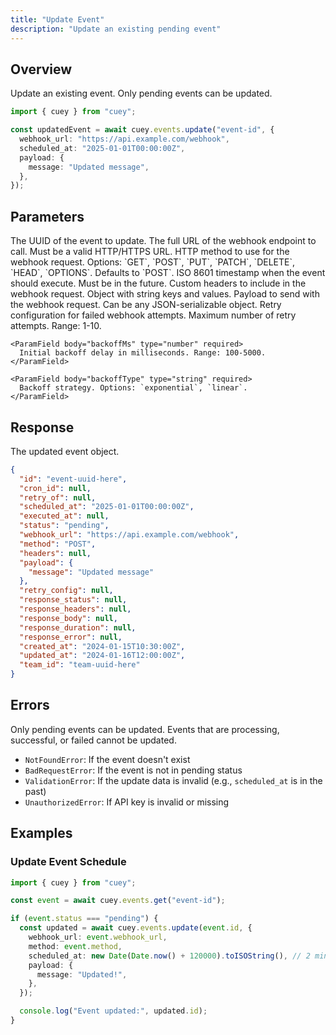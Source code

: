 ```yaml
---
title: "Update Event"
description: "Update an existing pending event"
---
```


## Overview

Update an existing event. Only pending events can be updated.

<RequestExample>

```typescript Update event schedule
import { cuey } from "cuey";

const updatedEvent = await cuey.events.update("event-id", {
  webhook_url: "https://api.example.com/webhook",
  scheduled_at: "2025-01-01T00:00:00Z",
  payload: {
    message: "Updated message",
  },
});
```

</RequestExample>

## Parameters

<ParamField path="id" type="string" required>
  The UUID of the event to update.
</ParamField>

<ParamField body="webhook_url" type="string" required>
  The full URL of the webhook endpoint to call. Must be a valid HTTP/HTTPS URL.
</ParamField>

<ParamField body="method" type="string">
  HTTP method to use for the webhook request. Options: `GET`, `POST`, `PUT`, `PATCH`, `DELETE`, `HEAD`, `OPTIONS`. Defaults to `POST`.
</ParamField>

<ParamField body="scheduled_at" type="string" required>
  ISO 8601 timestamp when the event should execute. Must be in the future.
</ParamField>

<ParamField body="headers" type="object | null">
  Custom headers to include in the webhook request. Object with string keys and values.
</ParamField>

<ParamField body="payload" type="object | null">
  Payload to send with the webhook request. Can be any JSON-serializable object.
</ParamField>

<ParamField body="retry_config" type="object | null">
  Retry configuration for failed webhook attempts.

  <Expandable title="RetryConfig properties">
    <ParamField body="maxRetries" type="number" required>
      Maximum number of retry attempts. Range: 1-10.
    </ParamField>

    <ParamField body="backoffMs" type="number" required>
      Initial backoff delay in milliseconds. Range: 100-5000.
    </ParamField>

    <ParamField body="backoffType" type="string" required>
      Backoff strategy. Options: `exponential`, `linear`.
    </ParamField>
  </Expandable>
</ParamField>

## Response

<ResponseField name="event" type="Event" required>
  The updated event object.
</ResponseField>

<ResponseExample>

```json Success response
{
  "id": "event-uuid-here",
  "cron_id": null,
  "retry_of": null,
  "scheduled_at": "2025-01-01T00:00:00Z",
  "executed_at": null,
  "status": "pending",
  "webhook_url": "https://api.example.com/webhook",
  "method": "POST",
  "headers": null,
  "payload": {
    "message": "Updated message"
  },
  "retry_config": null,
  "response_status": null,
  "response_headers": null,
  "response_body": null,
  "response_duration": null,
  "response_error": null,
  "created_at": "2024-01-15T10:30:00Z",
  "updated_at": "2024-01-16T12:00:00Z",
  "team_id": "team-uuid-here"
}
```

</ResponseExample>

## Errors

<Warning>
Only pending events can be updated. Events that are processing, successful, or failed cannot be updated.
</Warning>

- `NotFoundError`: If the event doesn't exist
- `BadRequestError`: If the event is not in pending status
- `ValidationError`: If the update data is invalid (e.g., `scheduled_at` is in the past)
- `UnauthorizedError`: If API key is invalid or missing

## Examples

### Update Event Schedule

```typescript
import { cuey } from "cuey";

const event = await cuey.events.get("event-id");

if (event.status === "pending") {
  const updated = await cuey.events.update(event.id, {
    webhook_url: event.webhook_url,
    method: event.method,
    scheduled_at: new Date(Date.now() + 120000).toISOString(), // 2 minutes from now
    payload: {
      message: "Updated!",
    },
  });

  console.log("Event updated:", updated.id);
}
```

